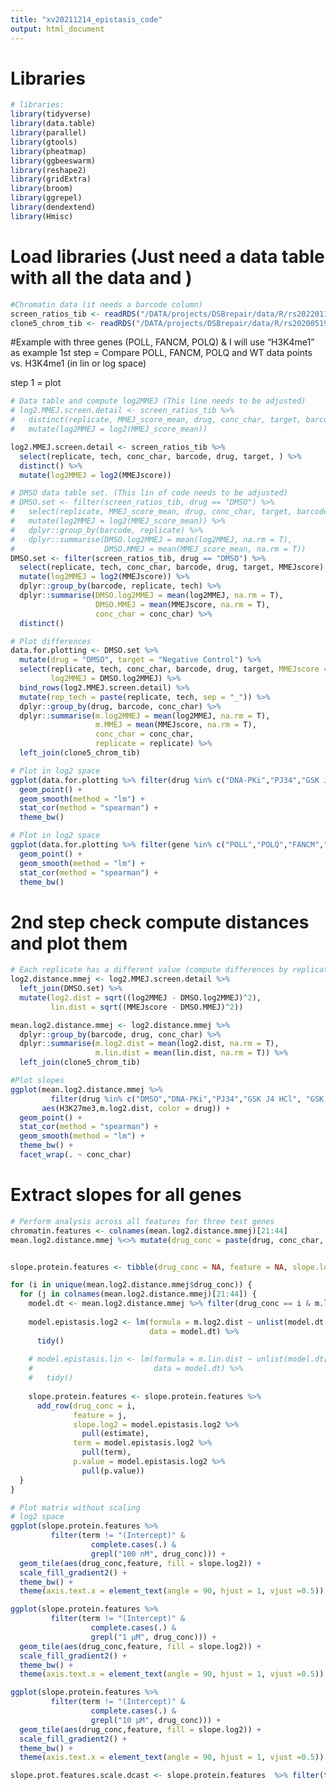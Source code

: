 ```yaml
---
title: "xv20211214_epistasis_code"
output: html_document
---
```



# Libraries
```r
# libraries:
library(tidyverse)
library(data.table)
library(parallel)
library(gtools)
library(pheatmap)
library(ggbeeswarm)
library(reshape2)
library(gridExtra)
library(broom)
library(ggrepel)
library(dendextend)
library(Hmisc)
```

# Load libraries (Just need a data table with all the data and )
```r
#Chromatin data (it needs a barcode column)
screen_ratios_tib <- readRDS("/DATA/projects/DSBrepair/data/R/rs20220118_episcreen/rs20220118_episcreen_ratios.RDS")
clone5_chrom_tib <- readRDS("/DATA/projects/DSBrepair/data/R/rs20200519_clone5_newdoms_chromatin.RDS")

```

#Example with three genes (POLL, FANCM, POLQ) & I will use "H3K4me1" as example
1st step = Compare POLL, FANCM, POLQ and WT data points vs. H3K4me1 (in lin or log space)

step 1 = plot 

```r
# Data table and compute log2MMEJ (This line needs to be adjusted)
# log2.MMEJ.screen.detail <- screen_ratios_tib %>% 
#   distinct(replicate, MMEJ_score_mean, drug, conc_char, target, barcode) %>% 
#   mutate(log2MMEJ = log2(MMEJ_score_mean))

log2.MMEJ.screen.detail <- screen_ratios_tib %>% 
  select(replicate, tech, conc_char, barcode, drug, target, ) %>% 
  distinct() %>%
  mutate(log2MMEJ = log2(MMEJscore))

# DMSO data table set. (This lin of code needs to be adjusted)
# DMSO.set <- filter(screen_ratios_tib, drug == "DMSO") %>% 
#   select(replicate, MMEJ_score_mean, drug, conc_char, target, barcode) %>% 
#   mutate(log2MMEJ = log2(MMEJ_score_mean)) %>% 
#   dplyr::group_by(barcode, replicate) %>% 
#   dplyr::summarise(DMSO.log2MMEJ = mean(log2MMEJ, na.rm = T), 
#                    DMSO.MMEJ = mean(MMEJ_score_mean, na.rm = T))
DMSO.set <- filter(screen_ratios_tib, drug == "DMSO") %>% 
  select(replicate, tech, conc_char, barcode, drug, target, MMEJscore) %>% 
  mutate(log2MMEJ = log2(MMEJscore)) %>% 
  dplyr::group_by(barcode, replicate, tech) %>% 
  dplyr::summarise(DMSO.log2MMEJ = mean(log2MMEJ, na.rm = T), 
                   DMSO.MMEJ = mean(MMEJscore, na.rm = T),
                   conc_char = conc_char) %>% 
  distinct()

# Plot differences
data.for.plotting <- DMSO.set %>% 
  mutate(drug = "DMSO", target = "Negative Control") %>% 
  select(replicate, tech, conc_char, barcode, drug, target, MMEJscore = DMSO.MMEJ, 
         log2MMEJ = DMSO.log2MMEJ) %>% 
  bind_rows(log2.MMEJ.screen.detail) %>% 
  mutate(rep_tech = paste(replicate, tech, sep = "_")) %>% 
  dplyr::group_by(drug, barcode, conc_char) %>% 
  dplyr::summarise(m.log2MMEJ = mean(log2MMEJ, na.rm = T), 
                   m.MMEJ = mean(MMEJscore, na.rm = T),
                   conc_char = conc_char,
                   replicate = replicate) %>% 
  left_join(clone5_chrom_tib)

# Plot in log2 space
ggplot(data.for.plotting %>% filter(drug %in% c("DNA-PKi","PJ34","GSK J4 HCl","DMSO"), conc_char == "1 µM"), aes(H3K27me3,m.log2MMEJ, color = drug)) +
  geom_point() +
  geom_smooth(method = "lm") +
  stat_cor(method = "spearman") +
  theme_bw()

# Plot in log2 space
ggplot(data.for.plotting %>% filter(gene %in% c("POLL","POLQ","FANCM","WT")), aes(H3K4me1,m.MMEJ, color = gene)) +
  geom_point() +
  geom_smooth(method = "lm") +
  stat_cor(method = "spearman") +
  theme_bw()
```


# 2nd step check compute distances and plot them
```r
# Each replicate has a different value (compute differences by replicate)
log2.distance.mmej <- log2.MMEJ.screen.detail %>% 
  left_join(DMSO.set) %>% 
  mutate(log2.dist = sqrt((log2MMEJ - DMSO.log2MMEJ)^2), 
         lin.dist = sqrt((MMEJscore - DMSO.MMEJ)^2)) 

mean.log2.distance.mmej <- log2.distance.mmej %>% 
  dplyr::group_by(barcode, drug, conc_char) %>% 
  dplyr::summarise(m.log2.dist = mean(log2.dist, na.rm = T), 
                   m.lin.dist = mean(lin.dist, na.rm = T)) %>% 
  left_join(clone5_chrom_tib)

#Plot slopes
ggplot(mean.log2.distance.mmej %>% 
         filter(drug %in% c("DMSO","DNA-PKi","PJ34","GSK J4 HCl", "GSK J4", "Vorinostat (SAHA, MK0683)")),
       aes(H3K27me3,m.log2.dist, color = drug)) + 
  geom_point() + 
  stat_cor(method = "spearman") + 
  geom_smooth(method = "lm") + 
  theme_bw() +
  facet_wrap(. ~ conc_char)


```



# Extract slopes for all genes
```r
# Perform analysis across all features for three test genes
chromatin.features <- colnames(mean.log2.distance.mmej)[21:44]
mean.log2.distance.mmej %<>% mutate(drug_conc = paste(drug, conc_char, sep = " "))


slope.protein.features <- tibble(drug_conc = NA, feature = NA, slope.log2 = NA, term = NA, slope.lin = NA)

for (i in unique(mean.log2.distance.mmej$drug_conc)) {
  for (j in colnames(mean.log2.distance.mmej)[21:44]) {
    model.dt <- mean.log2.distance.mmej %>% filter(drug_conc == i & m.log2.dist != Inf) 
    
    model.epistasis.log2 <- lm(formula = m.log2.dist ~ unlist(model.dt[j]), 
                               data = model.dt) %>% 
      tidy()
    
    # model.epistasis.lin <- lm(formula = m.lin.dist ~ unlist(model.dt[j]), 
    #                           data = model.dt) %>% 
    #   tidy()
    
    slope.protein.features <- slope.protein.features %>% 
      add_row(drug_conc = i, 
              feature = j, 
              slope.log2 = model.epistasis.log2 %>% 
                pull(estimate), 
              term = model.epistasis.log2 %>%
                pull(term),
              p.value = model.epistasis.log2 %>% 
                pull(p.value))
  }
}

# Plot matrix without scaling
# log2 space
ggplot(slope.protein.features %>% 
         filter(term != "(Intercept)" & 
                  complete.cases(.) & 
                  grepl("100 nM", drug_conc))) + 
  geom_tile(aes(drug_conc,feature, fill = slope.log2)) + 
  scale_fill_gradient2() + 
  theme_bw() + 
  theme(axis.text.x = element_text(angle = 90, hjust = 1, vjust =0.5))

ggplot(slope.protein.features %>% 
         filter(term != "(Intercept)" & 
                  complete.cases(.) & 
                  grepl("1 µM", drug_conc))) + 
  geom_tile(aes(drug_conc,feature, fill = slope.log2)) + 
  scale_fill_gradient2() + 
  theme_bw() + 
  theme(axis.text.x = element_text(angle = 90, hjust = 1, vjust =0.5))

ggplot(slope.protein.features %>% 
         filter(term != "(Intercept)" & 
                  complete.cases(.) & 
                  grepl("10 µM", drug_conc))) + 
  geom_tile(aes(drug_conc,feature, fill = slope.log2)) + 
  scale_fill_gradient2() + 
  theme_bw() + 
  theme(axis.text.x = element_text(angle = 90, hjust = 1, vjust =0.5))

slope.prot.features.scale.dcast <- slope.protein.features  %>% filter(term == "unlist(model.dt[j])") %>% reshape2::dcast(gene ~ feature, value.var = "slope.log2") %>% column_to_rownames(var = "gene")

```
